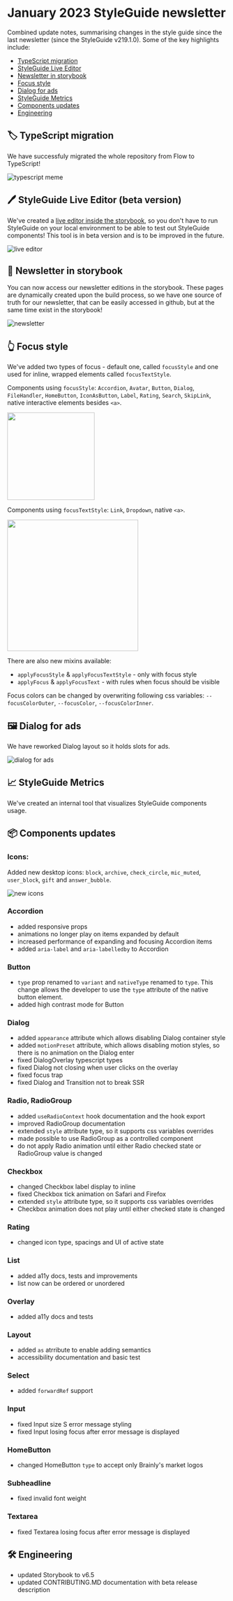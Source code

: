 # January 2023 StyleGuide newsletter

Combined update notes, summarising changes in the style guide since the last newsletter (since the StyleGuide v219.1.0). Some of the key highlights include:

- [TypeScript migration](#-typescript-migration)
- [StyleGuide Live Editor](#-styleguide-live-editor-beta-version)
- [Newsletter in storybook](#-newsletter-in-storybook)
- [Focus style](#-focus-style)
- [Dialog for ads](#-dialog-for-ads)
- [StyleGuide Metrics](#-styleguide-metrics)
- [Components updates](#-components-updates)
- [Engineering](#-engineering)

## 🏷 TypeScript migration

We have successfuly migrated the whole repository from Flow to TypeScript!

![typescript meme](./newsletter-assets/2023-january/typescript-is-my-friend.jpeg)

## 🖊 StyleGuide Live Editor (beta version)

We've created a [live editor inside the storybook](https://styleguide.brainly.com/docs/?path=/story/tools-live-editor--live-editor), so you don't have to run StyleGuide on your local environment to be able to test out StyleGuide components! This tool is in beta version and is to be improved in the future.

![live editor](./newsletter-assets/2023-january/live-editor.png)

## 📰 Newsletter in storybook

You can now access our newsletter editions in the storybook. These pages are dynamically created upon the build process, so we have one source of truth for our newsletter, that can be easily accessed in github, but at the same time exist in the storybook!

![newsletter](./newsletter-assets/2023-january/newsletter.png)

## 👆 Focus style

We've added two types of focus - default one, called `focusStyle` and one used for inline, wrapped elements called `focusTextStyle`.

Components using `focusStyle`: `Accordion`, `Avatar`, `Button`, `Dialog`, `FileHandler`, `HomeButton`, `IconAsButton`, `Label`, `Rating`, `Search`, `SkipLink`, native interactive elements besides `<a>`.

<p float="left">
  <img
    src="./newsletter-assets/2023-january/focus-style-button.png"
    width="200px"
  />
</p>

Components using `focusTextStyle`: `Link`, `Dropdown`, native `<a>`.

<p float="left">
  <img
    src="./newsletter-assets/2023-january/focus-style-link.png"
    width="300px"
  />
</p>

There are also new mixins available:

- `applyFocusStyle` & `applyFocusTextStyle` - only with focus style
- `applyFocus` & `applyFocusText` - with rules when focus should be visible

Focus colors can be changed by overwriting following css variables: `--focusColorOuter`, `--focusColor`, `--focusColorInner`.

## 🖼 Dialog for ads

We have reworked Dialog layout so it holds slots for ads.

![dialog for ads](./newsletter-assets/2023-january/dialog-ads.png)

## 📈 StyleGuide Metrics

We've created an internal tool that visualizes StyleGuide components usage.

## 📦 Components updates

### Icons:

Added new desktop icons: `block`, `archive`, `check_circle`, `mic_muted`, `user_block`, `gift` and `answer_bubble`.

![new icons](./newsletter-assets/2023-january/new-icons.png)

### Accordion

- added responsive props
- animations no longer play on items expanded by default
- increased performance of expanding and focusing Accordion items
- added `aria-label` and `aria-labelledby` to Accordion

### Button

- `type` prop renamed to `variant` and `nativeType` renamed to `type`. This change allows the developer to use the `type` attribute of the native button element.
- added high contrast mode for Button

### Dialog

- added `appearance` attribute which allows disabling Dialog container style
- added `motionPreset` attribute, which allows disabling motion styles, so there is no animation on the Dialog enter
- fixed DialogOverlay typescript types
- fixed Dialog not closing when user clicks on the overlay
- fixed focus trap
- fixed Dialog and Transition not to break SSR

### Radio, RadioGroup

- added `useRadioContext` hook documentation and the hook export
- improved RadioGroup documentation
- extended `style` attribute type, so it supports css variables overrides
- made possible to use RadioGroup as a controlled component
- do not apply Radio animation until either Radio checked state or RadioGroup value is changed

### Checkbox

- changed Checkbox label display to inline
- fixed Checkbox tick animation on Safari and Firefox
- extended `style` attribute type, so it supports css variables overrides
- Checkbox animation does not play until either checked state is changed

### Rating

- changed icon type, spacings and UI of active state

### List

- added a11y docs, tests and improvements
- list now can be ordered or unordered

### Overlay

- added a11y docs and tests

### Layout

- added `as` atrribute to enable adding semantics
- accessibility documentation and basic test

### Select

- added `forwardRef` support

### Input

- fixed Input size S error message styling
- fixed Input losing focus after error message is displayed

### HomeButton

- changed HomeButton `type` to accept only Brainly's market logos

### Subheadline

- fixed invalid font weight

### Textarea

- fixed Textarea losing focus after error message is displayed

## 🛠 Engineering

- updated Storybook to v6.5
- updated CONTRIBUTING.MD documentation with beta release description
